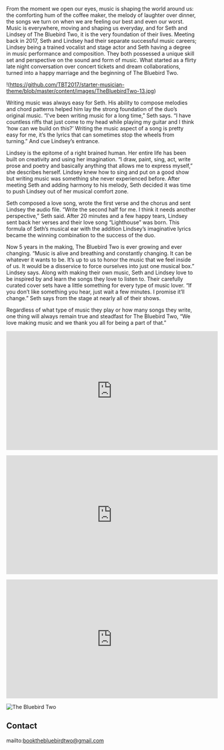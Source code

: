 <Banner />

<Container>
<p>From the moment we open our eyes, music is shaping the world around us: the comforting hum of the coffee maker, the melody of laughter over dinner, the songs we turn on when we are feeling our best and even our worst. Music is everywhere, moving and shaping us everyday, and for Seth and Lindsey of The Bluebird Two, it is the very foundation of their lives. Meeting back in 2017, Seth and Lindsey had their separate successful music careers; Lindsey being a trained vocalist and stage actor and Seth having a degree in music performance and composition. They both possessed a unique skill set and perspective on the sound and form of music. What started as a flirty late night conversation over concert tickets and dream collaborations, turned into a happy marriage and the beginning of The Bluebird Two.</p>

!(https://github.com/TBT2017/starter-musician-theme/blob/master/content/images/TheBluebirdTwo-13.jpg)

<p>Writing music was always easy for Seth. His ability to compose melodies and chord patterns helped him lay the strong foundation of the duo’s original music. “I’ve been writing music for a long time,” Seth says. “I have countless riffs that just come to my head while playing my guitar and I think ‘how can we build on this?’ Writing the music aspect of a song is pretty easy for me, it’s the lyrics that can sometimes stop the wheels from turning.” And cue Lindsey’s entrance.</p>

<p>Lindsey is the epitome of a right brained human. Her entire life has been built on creativity and using her imagination. “I draw, paint, sing, act, write prose and poetry and basically anything that allows me to express myself,” she describes herself. Lindsey knew how to sing and put on a good show but writing music was something she never experienced before. After meeting Seth and adding harmony to his melody, Seth decided it was time to push Lindsey out of her musical comfort zone.</p>

<p>Seth composed a love song, wrote the first verse and the chorus and sent Lindsey the audio file. “Write the second half for me. I think it needs another perspective,” Seth said. After 20 minutes and a few happy tears, Lindsey sent back her verses and their love song “Lighthouse” was born. This formula of Seth’s musical ear with the addition Lindsey’s imaginative lyrics became the winning combination to the success of the duo.</p>

<p>Now 5 years in the making, The Bluebird Two is ever growing and ever changing. “Music is alive and breathing and constantly changing. It can be whatever it wants to be. It’s up to us to honor the music that we feel inside of us. It would be a disservice to force ourselves into just one musical box.” Lindsey says. Along with making their own music, Seth and Lindsey love to be inspired by and learn the songs they love to listen to. Their carefully curated cover sets have a little something for every type of music lover. “If you don’t like something you hear, just wait a few minutes. I promise it’ll change.” Seth says from the stage at nearly all of their shows.</p> 

<p>Regardless of what type of music they play or how many songs they write, one thing will always remain true and steadfast for The Bluebird Two, “We love making music and we thank you all for being a part of that.”</p>

<p className="text-center"> <iframe width="560" height="315" src="https://www.youtube.com/embed/tOEr3FwhvFs" frameborder="0" allow="accelerometer; autoplay; encrypted-media; gyroscope; picture-in-picture" allowfullscreen></iframe> </p>
 
<p className="text-center"> <iframe width="560" height="315" src="https://www.youtube.com/embed/qJDqYHeVdeg" frameborder="0" allow="accelerometer; autoplay; encrypted-media; gyroscope; picture-in-picture" allowfullscreen></iframe> </p>
 
<p className="text-center"> <iframe src="https://open.spotify.com/embed/track/2MqQM7yEcev2Goa6YSGch6" width="560" height="315" frameborder="0" allowtransparency="true" allow="encrypted-media"></iframe> </p>

![The Bluebird Two](https://raw.githubusercontent.com/TBT2017/starter-musician-theme/master/content/images/Copy%20of%20TBT%20design%20idea%20Final%202.png)

<Releases releases={props.releases} />

<Shows shows={props.shows} />

## Contact

<!--
  The `id="contact"` attribute below is for creating internal anchor link.
  You can remove/change it, but make sure you edit the corresponding link
  in src/gatsby-theme-musician/config/navigation.yml
  See: https://learn.freecodecamp.org/responsive-web-design/basic-html-and-html5/link-to-internal-sections-of-a-page-with-anchor-elements/
-->

<div id="contact" className="text-center">

mailto:bookthebluebirdtwo@gmail.com

</div>

</Container>

